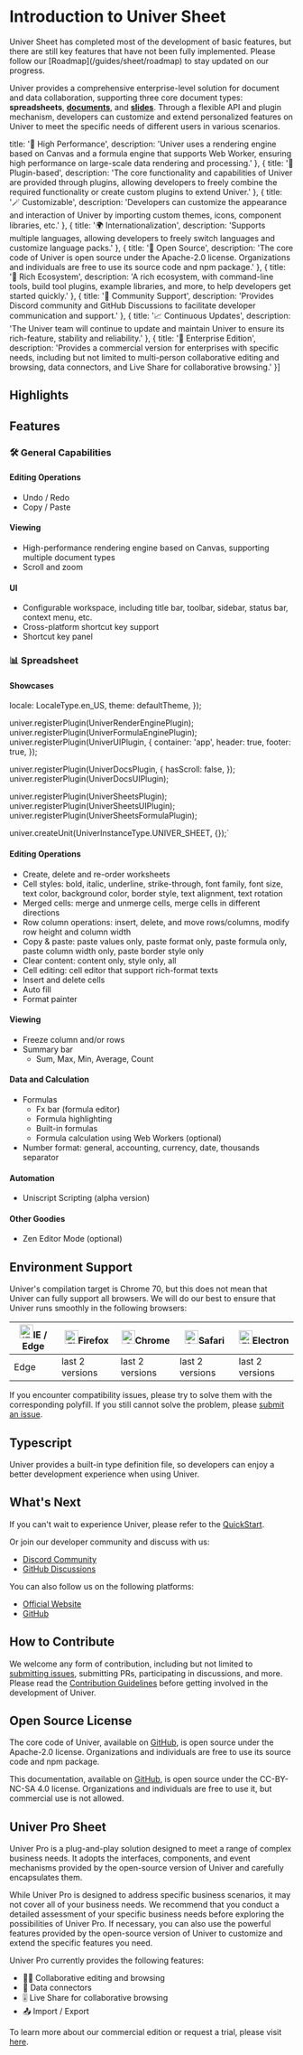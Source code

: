 
# Introduction to Univer Sheet

<Callout type="info" emoji="ℹ️">
  Univer Sheet has completed most of the development of basic features, but there are still key features that have not been fully implemented. Please follow our [Roadmap](/guides/sheet/roadmap) to stay updated on our progress.
</Callout>

Univer provides a comprehensive enterprise-level solution for document and data collaboration, supporting three core document types: **spreadsheets**, [**documents**](/guides/doc/introduction), and [**slides**](/guides/slide/introduction). Through a flexible API and plugin mechanism, developers can customize and extend personalized features on Univer to meet the specific needs of different users in various scenarios.

  title: '🚀 High Performance',
  description: 'Univer uses a rendering engine based on Canvas and a formula engine that supports Web Worker, ensuring high performance on large-scale data rendering and processing.'
}, {
  title: '🧩 Plugin-based',
  description: 'The core functionality and capabilities of Univer are provided through plugins, allowing developers to freely combine the required functionality or create custom plugins to extend Univer.'
}, {
  title: '🪄 Customizable',
  description: 'Developers can customize the appearance and interaction of Univer by importing custom themes, icons, component libraries, etc.'
}, {
  title: '🌍 Internationalization',
  description: 'Supports multiple languages, allowing developers to freely switch languages and customize language packs.'
}, {
  title: '📖 Open Source',
  description: 'The core code of Univer is open source under the Apache-2.0 license. Organizations and individuals are free to use its source code and npm package.'
}, {
  title: '🌿 Rich Ecosystem',
  description: 'A rich ecosystem, with command-line tools, build tool plugins, example libraries, and more, to help developers get started quickly.'
}, {
  title: '💬 Community Support',
  description: 'Provides Discord community and GitHub Discussions to facilitate developer communication and support.'
}, {
  title: '📈 Continuous Updates',
  description: 'The Univer team will continue to update and maintain Univer to ensure its rich-feature, stability and reliability.'
}, {
  title: '💼 Enterprise Edition',
  description: 'Provides a commercial version for enterprises with specific needs, including but not limited to multi-person collaborative editing and browsing, data connectors, and Live Share for collaborative browsing.'
}]

## Highlights

<FeatureBox features={features} />

## Features

### 🛠 General Capabilities

#### Editing Operations

- Undo / Redo
- Copy / Paste

#### Viewing

- High-performance rendering engine based on Canvas, supporting multiple document types
- Scroll and zoom

#### UI

- Configurable workspace, including title bar, toolbar, sidebar, status bar, context menu, etc.
- Cross-platform shortcut key support
- Shortcut key panel

### 📊 Spreadsheet

#### Showcases

  locale: LocaleType.en_US,
  theme: defaultTheme,
});

univer.registerPlugin(UniverRenderEnginePlugin);
univer.registerPlugin(UniverFormulaEnginePlugin);
univer.registerPlugin(UniverUIPlugin, {
  container: 'app',
  header: true,
  footer: true,
});

univer.registerPlugin(UniverDocsPlugin, {
  hasScroll: false,
});
univer.registerPlugin(UniverDocsUIPlugin);

univer.registerPlugin(UniverSheetsPlugin);
univer.registerPlugin(UniverSheetsUIPlugin);
univer.registerPlugin(UniverSheetsFormulaPlugin);

univer.createUnit(UniverInstanceType.UNIVER_SHEET, {});`

<ReactLive code={code} />

#### Editing Operations

- Create, delete and re-order worksheets
- Cell styles: bold, italic, underline, strike-through, font family, font size, text color, background color, border style, text alignment, text rotation
- Merged cells: merge and unmerge cells, merge cells in different directions
- Row column operations: insert, delete, and move rows/columns, modify row height and column width
- Copy & paste: paste values only, paste format only, paste formula only, paste column width only, paste border style only
- Clear content: content only, style only, all
- Cell editing: cell editor that support rich-format texts
- Insert and delete cells
- Auto fill
- Format painter

#### Viewing

- Freeze column and/or rows
- Summary bar
  - Sum, Max, Min, Average, Count

#### Data and Calculation

- Formulas
  - Fx bar (formula editor)
  - Formula highlighting
  - Built-in formulas
  - Formula calculation using Web Workers (optional)
- Number format: general, accounting, currency, date, thousands separator

#### Automation

- Uniscript Scripting (alpha version)

#### Other Goodies

- Zen Editor Mode (optional)

## Environment Support

Univer's compilation target is Chrome 70, but this does not mean that Univer can fully support all browsers. We will do our best to ensure that Univer runs smoothly in the following browsers:

| [<img className="mx-auto" src="https://raw.githubusercontent.com/alrra/browser-logos/master/src/edge/edge_48x48.png" alt="IE / Edge" width="24px" height="24px" />](http://godban.github.io/browsers-support-badges/)IE / Edge | [<img className="mx-auto" src="https://raw.githubusercontent.com/alrra/browser-logos/master/src/firefox/firefox_48x48.png" alt="Firefox" width="24px" height="24px" />](http://godban.github.io/browsers-support-badges/)Firefox | [<img className="mx-auto" src="https://raw.githubusercontent.com/alrra/browser-logos/master/src/chrome/chrome_48x48.png" alt="Chrome" width="24px" height="24px" />](http://godban.github.io/browsers-support-badges/)Chrome | [<img className="mx-auto" src="https://raw.githubusercontent.com/alrra/browser-logos/master/src/safari/safari_48x48.png" alt="Safari" width="24px" height="24px" />](http://godban.github.io/browsers-support-badges/)Safari | [<img className="mx-auto" src="https://raw.githubusercontent.com/alrra/browser-logos/master/src/electron/electron_48x48.png" alt="Electron" width="24px" height="24px" />](http://godban.github.io/browsers-support-badges/)Electron |
| --------- | --------- | --------- | --------- | --------- |
| Edge| last 2 versions| last 2 versions| last 2 versions| last 2 versions

If you encounter compatibility issues, please try to solve them with the corresponding polyfill. If you still cannot solve the problem, please [submit an issue](https://github.com/dream-num/univer/issues/new/choose).

## Typescript

Univer provides a built-in type definition file, so developers can enjoy a better development experience when using Univer.

## What's Next

If you can't wait to experience Univer, please refer to the [QuickStart](/guides/sheet/getting-started/quickstart).

Or join our developer community and discuss with us:

- [Discord Community](https://discord.gg/XPGnMBmpd6)
- [GitHub Discussions](https://github.com/dream-num/univer/discussions)

You can also follow us on the following platforms:

- [Official Website](https://univer.ai)
- [GitHub](https://github.com/dream-num/univer)

## How to Contribute

We welcome any form of contribution, including but not limited to [submitting issues](https://github.com/dream-num/univer/issues/new/choose), submitting PRs, participating in discussions, and more. Please read the [Contribution Guidelines](https://github.com/dream-num/univer/blob/dev/CONTRIBUTING.md) before getting involved in the development of Univer.

## Open Source License

The core code of Univer, available on [GitHub](https://github.com/dream-num/univer), is open source under the Apache-2.0 license. Organizations and individuals are free to use its source code and npm package.

This documentation, available on [GitHub](https://github.com/dream-num/univer.ai), is open source under the CC-BY-NC-SA 4.0 license. Organizations and individuals are free to use it, but commercial use is not allowed.

## Univer Pro Sheet

Univer Pro is a plug-and-play solution designed to meet a range of complex business needs. It adopts the interfaces, components, and event mechanisms provided by the open-source version of Univer and carefully encapsulates them.

While Univer Pro is designed to address specific business scenarios, it may not cover all of your business needs. We recommend that you conduct a detailed assessment of your specific business needs before exploring the possibilities of Univer Pro. If necessary, you can also use the powerful features provided by the open-source version of Univer to customize and extend the specific features you need.

Univer Pro currently provides the following features:

- 👨‍💻 Collaborative editing and browsing
- 🛜 Data connectors
- 🎚️ Live Share for collaborative browsing
- 📤 Import / Export

To learn more about our commercial edition or request a trial, please visit [here](/pro/guides/sheet/introduction).
